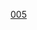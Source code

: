 {{familytree/start|style=font-size:80%}}
{{familytree|border=0|boxstyle=text-align:left|-|仁明|v|文德|v|清和|v|陽成|-|元良|仁明='''(54)[[仁明天皇]]'''|文德='''(55)[[文德天皇]]'''|清和='''(56)[[清和天皇]]'''|陽成='''(57)[[陽成天皇]]'''|元良=[[元良親王]]}}
{{familytree|border=0|boxstyle=text-align:left|||||!||||`|惟喬|`|貞純|-|經基|惟喬={{tsl|ja|惟喬親王}}|貞純={{tsl|ja|貞純親王}}|經基=[[源经基|(源)經基]]〔[[清和源氏]]〕}}
{{familytree|border=0|boxstyle=text-align:left|||||)|光孝|-|宇多|v|醍醐|-|-|光孝='''(58)[[光孝天皇]]'''|宇多='''(59)[[宇多天皇]]'''|醍醐='''(60)[[醍醐天皇]]'''}}
{{familytree|border=0|boxstyle=text-align:left|||||`|人康|-|操子|)|真寂|人康=[[人康親王]]|操子=操子女王<br>([[藤原基經]]妻)|真寂=[[真寂法親王|真寂法親王]]<br>(齊世親王)}}
{{familytree|border=0|boxstyle=text-align:left|||||||||||||`|敦実|-|雅信|敦実=[[敦實親王]]|雅信=[[源雅信|(源)雅信]]〔{{tsl|ja|宇多源氏}}〕}}
{{familytree/end}}
<noinclude>
[[Category:日本皇室世系|005]]

</noinclude>